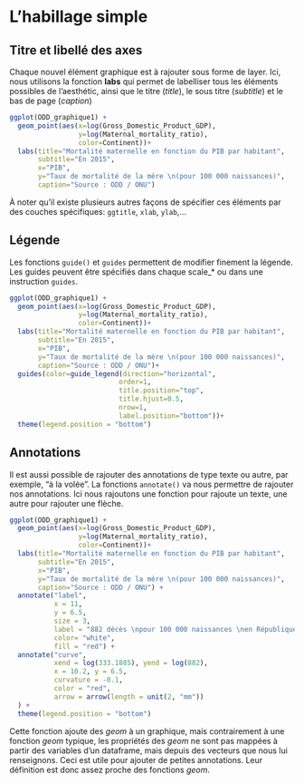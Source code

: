 # L'habillage simple

## Titre et libellé des axes

Chaque nouvel élément graphique est à rajouter sous forme de layer. Ici, nous utilisons la fonction **labs** qui permet de labelliser tous les éléments possibles de l'aesthétic, ainsi que le titre (*title*), le sous titre (*subtitle*) et le bas de page (*caption*)

```r
ggplot(ODD_graphique1) +
  geom_point(aes(x=log(Gross_Domestic_Product_GDP),
                 y=log(Maternal_mortality_ratio),
                 color=Continent))+
  labs(title="Mortalité maternelle en fonction du PIB par habitant",
       subtitle="En 2015",
       x="PIB",
       y="Taux de mortalité de la mère \n(pour 100 000 naissances)",
       caption="Source : ODD / ONU")
```

À noter qu'il existe plusieurs autres façons de spécifier ces éléments par des couches spécifiques: `ggtitle`, `xlab`, `ylab`,...

## Légende

Les fonctions `guide()` et `guides` permettent de modifier finement la légende.
Les guides peuvent être spécifiés dans chaque scale_* ou dans une instruction `guides`.

```r
ggplot(ODD_graphique1) +
  geom_point(aes(x=log(Gross_Domestic_Product_GDP),
                 y=log(Maternal_mortality_ratio),
                 color=Continent))+
  labs(title="Mortalité maternelle en fonction du PIB par habitant",
       subtitle="En 2015",
       x="PIB",
       y="Taux de mortalité de la mère \n(pour 100 000 naissances)",
       caption="Source : ODD / ONU")+
  guides(color=guide_legend(direction="horizontal",
                           order=1,
                           title.position="top",
                           title.hjust=0.5,
                           nrow=1,
                           label.position="bottom"))+
  theme(legend.position = "bottom")
```

## Annotations

Il est aussi possible de rajouter des annotations de type texte ou autre, par exemple, "à la volée". La fonctions `annotate()` va nous permettre de rajouter nos annotations. Ici nous rajoutons une fonction pour rajoute un texte, une autre pour rajouter une flèche.

```r

ggplot(ODD_graphique1) +
  geom_point(aes(x=log(Gross_Domestic_Product_GDP),
                 y=log(Maternal_mortality_ratio),
                 color=Continent))+
  labs(title="Mortalité maternelle en fonction du PIB par habitant",
       subtitle="En 2015",
       x="PIB",
       y="Taux de mortalité de la mère \n(pour 100 000 naissances)",
       caption="Source : ODD / ONU") +
  annotate("label", 
           x = 11, 
           y = 6.5, 
           size = 3,
           label = "882 décès \npour 100 000 naissances \nen République centrafricaine",
           color= "white",
           fill = "red") + 
  annotate("curve",
           xend = log(333.1885), yend = log(882),
           x = 10.2, y = 6.5,
           curvature = -0.1,
           color = "red",
           arrow = arrow(length = unit(2, "mm"))
  ) +
  theme(legend.position = "bottom")

```


Cette fonction ajoute des *geom* à un graphique, mais contrairement à une fonction *geom* typique, les propriétés des *geom* ne sont pas mappées à partir des variables d'un dataframe, mais depuis des vecteurs que nous lui renseignons. Ceci est utile pour ajouter de petites annotations.
Leur définition est donc assez proche des fonctions *geom*.
